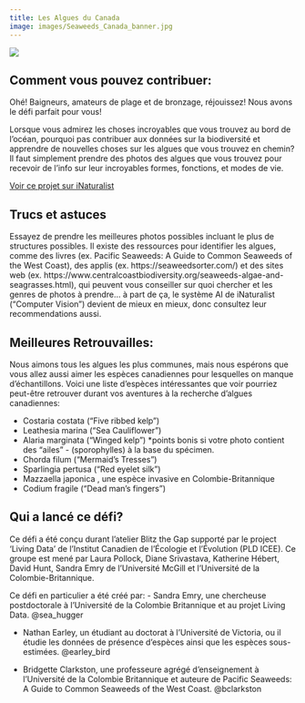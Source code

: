 ```yaml
---
title: Les Algues du Canada
image: images/Seaweeds_Canada_banner.jpg
---
```


![](images/Seaweeds_Canada_banner.jpg){fig-align="center"}

## Comment vous pouvez contribuer:

Ohé! Baigneurs, amateurs de plage et de bronzage, réjouissez! Nous avons le défi parfait pour vous!

Lorsque vous admirez les choses incroyables que vous trouvez au bord de l’océan, pourquoi pas contribuer aux données sur la biodiversité et apprendre de nouvelles choses sur les algues que vous trouvez en chemin? Il faut simplement prendre des photos des algues que vous trouvez pour recevoir de l’info sur leur incroyables formes, fonctions, et modes de vie.

[Voir ce projet sur iNaturalist](https://inaturalist.ca/projects/blitz-the-gap-seaweeds-of-canada){.btn .btn-primary .btn role="button"}

## **Trucs et astuces**

Essayez de prendre les meilleures photos possibles incluant le plus de structures possibles. Il existe des ressources pour identifier les algues, comme des livres (ex. Pacific Seaweeds: A Guide to Common Seaweeds of the West Coast), des applis (ex. https://seaweedsorter.com/) et des sites web (ex. https://www.centralcoastbiodiversity.org/seaweeds-algae-and-seagrasses.html), qui peuvent vous conseiller sur quoi chercher et les genres de photos à prendre… à part de ça, le système AI de iNaturalist (“Computer Vision”) devient de mieux en mieux, donc consultez leur recommendations aussi.

## **Meilleures Retrouvailles:**

Nous aimons tous les algues les plus communes, mais nous espérons que vous allez aussi aimer les espèces canadiennes pour lesquelles on manque d’échantillons. Voici une liste d’espèces intéressantes que voir pourriez peut-être retrouver durant vos aventures à la recherche d’algues canadiennes:

-   Costaria costata (“Five ribbed kelp”)
-   Leathesia marina (“Sea Cauliflower”)
-   Alaria marginata (“Winged kelp”) \*points bonis si votre photo contient des “ailes” - (sporophylles) à la base du spécimen.
-   Chorda filum (“Mermaid's Tresses”)
-   Sparlingia pertusa (“Red eyelet silk”)
-   Mazzaella japonica , une espèce invasive en Colombie-Britannique
-   Codium fragile (“Dead man's fingers”)

## **Qui a lancé ce défi?**

Ce défi a été conçu durant l’atelier Blitz the Gap supporté par le project ‘Living Data’ de l’Institut Canadien de l’Écologie et l’Évolution (PLD ICEE). Ce groupe est mené par Laura Pollock, Diane Srivastava, Katherine Hébert, David Hunt, Sandra Emry de l’Université McGill et l’Université de la Colombie-Britannique.

Ce défi en particulier a été créé par: - Sandra Emry, une chercheuse postdoctorale à l’Université de la Colombie Britannique et au projet Living Data. @sea_hugger

-   Nathan Earley, un étudiant au doctorat à l’Université de Victoria, ou il étudie les données de présence d’espèces ainsi que les espèces sous-estimées. @earley_bird

-   Bridgette Clarkston, une professeure agrégé d’enseignement à l’Université de la Colombie Britannique et auteure de Pacific Seaweeds: A Guide to Common Seaweeds of the West Coast. @bclarkston
